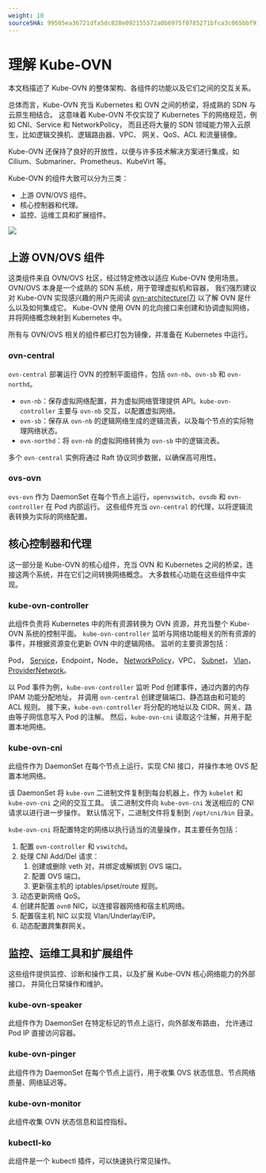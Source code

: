 ```yaml
---
weight: 10
sourceSHA: 99505ea36721dfa5dc828e092155572a0b6975f0785271bfca3c065bbf910507
---
```


# 理解 Kube-OVN

本文档描述了 Kube-OVN 的整体架构、各组件的功能以及它们之间的交互关系。

总体而言，Kube-OVN 充当 Kubernetes 和 OVN 之间的桥梁，将成熟的 SDN 与云原生相结合。
这意味着 Kube-OVN 不仅实现了 Kubernetes 下的网络规范，例如 CNI、Service 和 NetworkPolicy，
而且还将大量的 SDN 领域能力带入云原生，比如逻辑交换机、逻辑路由器、VPC、
网关、QoS、ACL 和流量镜像。

Kube-OVN 还保持了良好的开放性，以便与许多技术解决方案进行集成，如 Cilium、Submariner、Prometheus、KubeVirt 等。

Kube-OVN 的组件大致可以分为三类：

- 上游 OVN/OVS 组件。
- 核心控制器和代理。
- 监控、运维工具和扩展组件。

![](../assets/kube-ovn-architecture.png)

## 上游 OVN/OVS 组件

这类组件来自 OVN/OVS 社区，经过特定修改以适应 Kube-OVN 使用场景。
OVN/OVS 本身是一个成熟的 SDN 系统，用于管理虚拟机和容器，
我们强烈建议对 Kube-OVN 实现感兴趣的用户先阅读 [ovn-architecture(7)](https://www.mankier.com/7/ovn-architecture)
以了解 OVN 是什么以及如何集成它。
Kube-OVN 使用 OVN 的北向接口来创建和协调虚拟网络，并将网络概念映射到 Kubernetes 中。

所有与 OVN/OVS 相关的组件都已打包为镜像，并准备在 Kubernetes 中运行。

### ovn-central

`ovn-central` 部署运行 OVN 的控制平面组件，包括 `ovn-nb`、`ovn-sb` 和 `ovn-northd`。

- `ovn-nb`：保存虚拟网络配置，并为虚拟网络管理提供 API。`kube-ovn-controller` 主要与 `ovn-nb` 交互，以配置虚拟网络。
- `ovn-sb`：保存从 `ovn-nb` 的逻辑网络生成的逻辑流表，以及每个节点的实际物理网络状态。
- `ovn-northd`：将 `ovn-nb` 的虚拟网络转换为 `ovn-sb` 中的逻辑流表。

多个 `ovn-central` 实例将通过 Raft 协议同步数据，以确保高可用性。

### ovs-ovn

`ovs-ovn` 作为 DaemonSet 在每个节点上运行，`openvswitch`、`ovsdb` 和 `ovn-controller` 在 Pod 内部运行。
这些组件充当 `ovn-central` 的代理，以将逻辑流表转换为实际的网络配置。

## 核心控制器和代理

这一部分是 Kube-OVN 的核心组件，充当 OVN 和 Kubernetes 之间的桥梁，连接这两个系统，并在它们之间转换网络概念。
大多数核心功能在这些组件中实现。

### kube-ovn-controller

此组件负责将 Kubernetes 中的所有资源转换为 OVN 资源，并充当整个 Kube-OVN 系统的控制平面。
`kube-ovn-controller` 监听与网络功能相关的所有资源的事件，并根据资源变化更新 OVN 中的逻辑网络。
监听的主要资源包括：

Pod， [Service](../functions/configure_service.mdx)，Endpoint，Node， [NetworkPolicy](../functions/configure_network_policy.mdx)，VPC， [Subnet](../functions/configure_subnet.mdx)， [Vlan](../functions/configure_subnet.mdx#add-vlan-by-using-the-web-console-optional)， [ProviderNetwork](../functions/configure_subnet.mdx#add-bridge-network-by-using-the-cli)。

以 Pod 事件为例，`kube-ovn-controller` 监听 Pod 创建事件，通过内置的内存 IPAM 功能分配地址，
并调用 `ovn-central` 创建逻辑端口、静态路由和可能的 ACL 规则。
接下来，`kube-ovn-controller` 将分配的地址以及 CIDR、网关、路由等子网信息写入 Pod 的注解。
然后，`kube-ovn-cni` 读取这个注解，并用于配置本地网络。

### kube-ovn-cni

此组件作为 DaemonSet 在每个节点上运行，实现 CNI 接口，并操作本地 OVS 配置本地网络。

该 DaemonSet 将 `kube-ovn` 二进制文件复制到每台机器上，作为 `kubelet` 和 `kube-ovn-cni` 之间的交互工具。
该二进制文件向 `kube-ovn-cni` 发送相应的 CNI 请求以进行进一步操作。
默认情况下，二进制文件将复制到 `/opt/cni/bin` 目录。

`kube-ovn-cni` 将配置特定的网络以执行适当的流量操作，其主要任务包括：

1. 配置 `ovn-controller` 和 `vswitchd`。
2. 处理 CNI Add/Del 请求：
   1. 创建或删除 veth 对，并绑定或解绑到 OVS 端口。
   2. 配置 OVS 端口。
   3. 更新宿主机的 iptables/ipset/route 规则。
3. 动态更新网络 QoS。
4. 创建并配置 `ovn0` NIC，以连接容器网络和宿主机网络。
5. 配置宿主机 NIC 以实现 Vlan/Underlay/EIP。
6. 动态配置跨集群网关。

## 监控、运维工具和扩展组件

这些组件提供监控、诊断和操作工具，以及扩展 Kube-OVN 核心网络能力的外部接口，
并简化日常操作和维护。

### kube-ovn-speaker

此组件作为 DaemonSet 在特定标记的节点上运行，向外部发布路由，
允许通过 Pod IP 直接访问容器。

### kube-ovn-pinger

此组件作为 DaemonSet 在每个节点上运行，用于收集 OVS 状态信息、节点网络质量、网络延迟等。

### kube-ovn-monitor

此组件收集 OVN 状态信息和监控指标。

### kubectl-ko

此组件是一个 kubectl 插件，可以快速执行常见操作。
